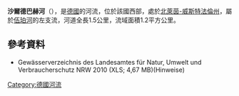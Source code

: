{{Onesource|time=2020-08-13T04:53:34+00:00}}
{{Coord|51|5|45.7|N|7|31|31.1|E|display=title}}

'''沙爾德巴赫河'''（{{lang-de|Scharder Bach}}），是[[德國|德國]]的河流，位於該國西部，處於[[北萊茵-威斯特法倫州|北萊茵-威斯特法倫州]]，屬於[[伍珀河|伍珀河]]的左支流，河道全長1.5公里，流域面積1.2平方公里。

==參考資料==
* Gewässerverzeichnis des Landesamtes für Natur, Umwelt und Verbraucherschutz NRW 2010 (XLS; 4,67 MB)(Hinweise)

{{Germany-geo-stub}}
[[Category:德國河流|Category:德國河流]]
